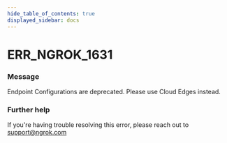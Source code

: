 ```yaml
---
hide_table_of_contents: true
displayed_sidebar: docs
---
```



# ERR_NGROK_1631

### Message

Endpoint Configurations are deprecated. Please use Cloud Edges instead.

### Further help

If you're having trouble resolving this error, please reach out to [support@ngrok.com](mailto:support@ngrok.com?subject=Help%20with%20ERR_NGROK_1631)

<ErrorDetails error="err_ngrok_1631" />
